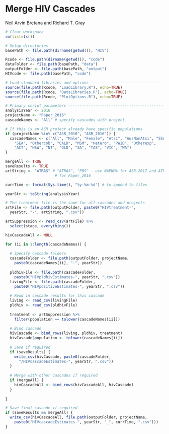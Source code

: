 Merge HIV Cascades
==================
  
Neil Arvin Bretana and Richard T. Gray

```r
# Clear workspace
rm(list=ls()) 

# Setup directories
basePath <- file.path(dirname(getwd()), "HIV")

Rcode <- file.path(dirname(getwd()), "code") 
dataFolder <- file.path(basePath, "data")
outputFolder <- file.path(basePath, "output")
HIVcode <- file.path(basePath, "code") 

# Load standard libraries and options -----------------------------------------
source(file.path(Rcode, "LoadLibrary.R"), echo=TRUE)
source(file.path(Rcode, "DataLibraries.R"), echo=TRUE)
source(file.path(Rcode, "PlotOptions.R"), echo=TRUE)

# Primary script parameters ---------------------------------------------------
analysisYear <- 2016
projectName <- "Paper_2016"
cascadeNames <- "All" # specify cascades with project

# If this is an ASR project already have specific populations
if (projectName %in% c("ASR_2016", "ASR_2016")) {
  cascadeNames <- c("All", "Male", "Female", "Atsi", "AusNonAtsi", "SSA",
    "SEA", "Othercob", "CALD", "MSM", "Hetero", "PWID", "Otherexp",
    "ACT", "NSW", "NT", "QLD", "SA", "TAS", "VIC", "WA")
}

mergeAll <- TRUE
saveResults <- TRUE
artString <- "ATRAS" # "ATRAS", "PBS" - use NAPWHA for ASR_2017 and ATRAS
                      # for Paper_2016

currTime <- format(Sys.time(), "%y-%m-%d") # to append to files

```

```r

yearStr <- toString(analysisYear)

# The treatment file is the same for all cascades and projects
artFile <- file.path(outputFolder, paste0("HIVtreatment-", 
  yearStr, "-", artString, ".csv"))

artSuppression <- read_csv(artFile) %>%
  select(stage, everything())

hivCascadeAll <- NULL

for (ii in 1:length(cascadeNames)) {
  
  # Specify cascade folders
  cascadeFolder <- file.path(outputFolder, projectName, 
    paste0(cascadeNames[ii], "-", yearStr))
  
  pldhivFile <- file.path(cascadeFolder, 
    paste0("HIVpldhivEstimates-", yearStr, ".csv"))
  livingFile <- file.path(cascadeFolder, 
    paste0("HIVpositiveEstimates-", yearStr, ".csv"))
  
  # Read in cascade results for this cascade
  living <- read_csv(livingFile)
  pldhiv <- read_csv(pldhivFile)
  
  treatment <- artSuppression %>%
    filter(population == tolower(cascadeNames[ii])) 
  
  # Bind cascade
  hivCascade <- bind_rows(living, pldhiv, treatment)
  hivCascade$population <- tolower(cascadeNames[ii])
  
  # Save if required
  if (saveResults) {
    write_csv(hivCascade, paste0(cascadeFolder, 
      "/HIVcascadeEstimates-", yearStr, ".csv"))
  }
  
  # Merge with other cascades if required
  if (mergeAll) {
    hivCascadeAll <- bind_rows(hivCascadeAll, hivCascade)
  }
  
}

# Save final cascade if required
if (saveResults && mergeAll) {
  write_csv(hivCascadeAll, file.path(outputFolder, projectName,
    paste0("HIVcascadeEstimates-", yearStr, "_", currTime, ".csv")))
}

```

